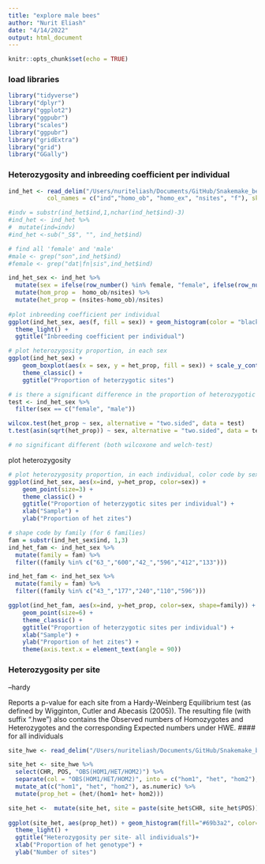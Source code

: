 ```yaml
---
title: "explore male bees"
author: "Nurit Eliash"
date: "4/14/2022"
output: html_document
---
```


```r
knitr::opts_chunk$set(echo = TRUE)
```

### load libraries
```r
library("tidyverse")
library("dplyr")
library("ggplot2")
library("ggpubr")
library("scales")
library("ggpubr")
library("gridExtra")
library("grid")
library("GGally")
```


### Heterozygosity and inbreeding coefficient per individual
```r
ind_het <- read_delim("/Users/nuriteliash/Documents/GitHub/Snakemake_bees/data/vcf_stats/Q40BIALLDP16_40mis.5maf0.2Chr7.het", delim = "\t",
           col_names = c("ind","homo_ob", "homo_ex", "nsites", "f"), skip = 1)

#indv = substr(ind_het$ind,1,nchar(ind_het$ind)-3)
#ind_het <- ind_het %>%
#  mutate(ind=indv)
#ind_het <-sub("_S$", "", ind_het$ind) 

# find all 'female' and 'male' 
#male <- grep("son",ind_het$ind)
#female <- grep("dat|fn|sis",ind_het$ind)

ind_het_sex <- ind_het %>%
  mutate(sex = ifelse(row_number() %in% female, "female", ifelse(row_number() %in% male, "male", "not-determined"))) %>%
  mutate(hom_prop =  homo_ob/nsites) %>%
  mutate(het_prop = (nsites-homo_ob)/nsites)
 
#plot inbreeding coefficient per individual
ggplot(ind_het_sex, aes(f, fill = sex)) + geom_histogram(color = "black") + 
  theme_light() +
  ggtitle("Inbreeding coefficient per individual")

# plot heterozygosity proportion, in each sex
ggplot(ind_het_sex) +
    geom_boxplot(aes(x = sex, y = het_prop, fill = sex)) + scale_y_continuous() + 
    theme_classic() +
    ggtitle("Proportion of heterzygotic sites")

# is there a significant difference in the proportion of heterozygotic sites between males and females?5
test <- ind_het_sex %>%
  filter(sex == c("female", "male"))

wilcox.test(het_prop ~ sex, alternative = "two.sided", data = test)
t.test(asin(sqrt(het_prop)) ~ sex, alternative = "two.sided", data = test)

# no significant different (both wilcoxone and welch-test)
```

plot heterozygosity 
```r
# plot heterozygosity proportion, in each individual, color code by sex
ggplot(ind_het_sex, aes(x=ind, y=het_prop, color=sex)) + 
    geom_point(size=3) +
    theme_classic() +
    ggtitle("Proportion of heterzygotic sites per individual") +
    xlab("Sample") + 
    ylab("Proportion of het zites")

# shape code by family (for 6 families)
fam = substr(ind_het_sex$ind, 1,3)
ind_het_fam <- ind_het_sex %>%
  mutate(family = fam) %>%
  filter((family %in% c("63_","600","42_","596","412","133")))

ind_het_fam <- ind_het_sex %>%
  mutate(family = fam) %>%
  filter((family %in% c("43_","177","240","110","596")))

ggplot(ind_het_fam, aes(x=ind, y=het_prop, color=sex, shape=family)) + 
    geom_point(size=6) +
    theme_classic() +
    ggtitle("Proportion of heterzygotic sites per individual") +
    xlab("Sample") + 
    ylab("Proportion of het zites") +
    theme(axis.text.x = element_text(angle = 90))
```

### Heterozygosity per site
--hardy

Reports a p-value for each site from a Hardy-Weinberg Equilibrium test (as defined by Wigginton, Cutler and Abecasis (2005)). The resulting file (with suffix ".hwe") also contains the Observed numbers of Homozygotes and Heterozygotes and the corresponding Expected numbers under HWE.
#### for all individuals
```r
site_hwe <- read_delim("/Users/nuriteliash/Documents/GitHub/Snakemake_bees/data/vcf_stats/Q40BIALLDP16_40mis.5maf0.2Chr7.hwe", delim = "\t", col_names = c("CHR","POS", "OBS(HOM1/HET/HOM2)", "E(HOM1/HET/HOM2)", "ChiSq_HWE", "P_HWE", "P_HET_DEFICIT", "P_HET_EXCESS"), skip = 1)

site_het <- site_hwe %>%
  select(CHR, POS, "OBS(HOM1/HET/HOM2)") %>%
  separate(col = "OBS(HOM1/HET/HOM2)", into = c("hom1", "het", "hom2"), sep = "\\/") %>%
  mutate_at(c("hom1", "het", "hom2"), as.numeric) %>%
  mutate(prop_het = (het/(hom1+ het+ hom2)))

site_het <-  mutate(site_het, site = paste(site_het$CHR, site_het$POS)) 
  
ggplot(site_het, aes(prop_het)) + geom_histogram(fill="#69b3a2", color="#e9ecef", alpha=0.8) + 
  theme_light() +
  ggtitle("Heterozygosity per site- all individuals")+
  xlab("Proportion of het genotype") + 
  ylab("Number of sites")
```

